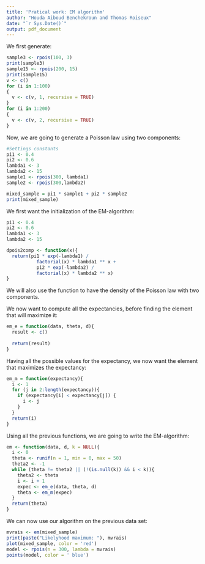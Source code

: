 ```yaml
---
title: 'Pratical work: EM algorithm'
author: "Houda Aiboud Benchekroun and Thomas Roiseux"
date: "`r Sys.Date()`"
output: pdf_document
---
```

\part{Simulation}
We first generate:
\begin{enumerate}
\item A sample of \(n=100\) observations with a Poisson law using \(\lambda=3\).
\item A sample of \(n=200\) observations with a Poisson law using \(\lambda=15\).
\item A vector of \(300\) coordinates, which the 100 first are 1 and the others are 2.
\end{enumerate}
```r
sample3 <- rpois(100, 3)
print(sample3)
sample15 <- rpois(200, 15)
print(sample15)
v <- c()
for (i in 1:100)
{
  v <- c(v, 1, recursive = TRUE)
}
for (i in 1:200)
{
  v <- c(v, 2, recursive = TRUE)
}
```

Now, we are going to generate a Poisson law using two components:
```r
#Settings constants
pi1 <- 0.4
pi2 <- 0.6
lambda1 <- 3
lambda2 <- 15
sample1 <- rpois(300, lambda1)
sample2 <- rpois(300,lambda2)

mixed_sample = pi1 * sample1 + pi2 * sample2
print(mixed_sample)
```
\clearpage
\part{EM-algorithm}
\section{Initialization}
We first want the initialization of the EM-algorithm:
```r
pi1 <- 0.4
pi2 <- 0.6
lambda1 <- 3
lambda2 <- 15

dpois2comp <- function(x){
  return(pi1 * exp(-lambda1) /
           factorial(x) * lambda1 ** x +
           pi2 * exp(-lambda2) / 
           factorial(x) * lambda2 ** x)
}
```
We will also use the \verb|dpois2comp| function to have the density
of the Poisson law with two components.
\section{Estimation}
We now want to compute all the expectancies, before finding the element that will maximize it:
```r
em_e = function(data, theta, d){
  result <- c()
  
  return(result)
}
```
\section{Maximisation}
Having all the possible values for the expectancy, we now want the element that maximizes the expectancy:
```r
em_m = function(expectancy){
  i <- 1
  for (j in 2:length(expectancy)){
    if (expectancy[i] < expectancy[j]) {
      i <- j
    }
  }
  return(i)
}
```
\section{Global algorithm and application}
Using all the previous functions, we are going to write the EM-algorithm:
```r
em <- function(data, d, k = NULL){
  i <- 0
  theta <- runif(n = 1, min = 0, max = 50)
  theta2 <- -1
  while (theta != theta2 || (!(is.null(k)) && i < k)){
    theta2 <- theta
    i <- i + 1
    expec <- em_e(data, theta, d)
    theta <- em_m(expec)
  }
  return(theta)
}
```
We can now use our algorithm on the previous data set:
```r
mvrais <- em(mixed_sample)
print(paste("Likelyhood maximum: "), mvrais)
plot(mixed_sample, color = 'red')
model <- rpois(n = 300, lambda = mvrais)
points(model, color = ' blue')
```